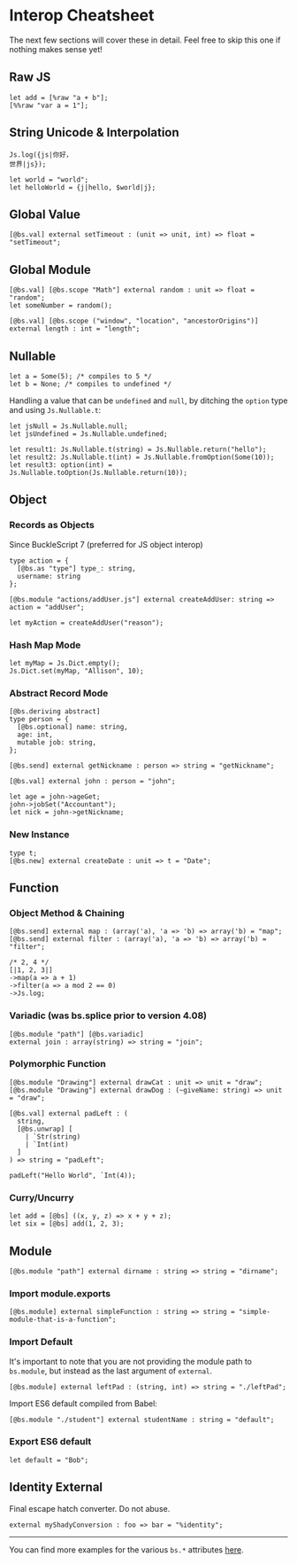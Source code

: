 
# Interop Cheatsheet

The next few sections will cover these in detail. Feel free to skip this one if nothing makes sense yet!

## Raw JS

```reason
let add = [%raw "a + b"];
[%%raw "var a = 1"];
```

## String Unicode & Interpolation

```reason
Js.log({js|你好，
世界|js});

let world = "world";
let helloWorld = {j|hello, $world|j};
```

## Global Value

```reason
[@bs.val] external setTimeout : (unit => unit, int) => float = "setTimeout";
```

## Global Module

```reason
[@bs.val] [@bs.scope "Math"] external random : unit => float = "random";
let someNumber = random();

[@bs.val] [@bs.scope ("window", "location", "ancestorOrigins")] external length : int = "length";
```

## Nullable

```reason
let a = Some(5); /* compiles to 5 */
let b = None; /* compiles to undefined */
```

Handling a value that can be `undefined` and `null`, by ditching the `option` type and using `Js.Nullable.t`:

```reason
let jsNull = Js.Nullable.null;
let jsUndefined = Js.Nullable.undefined;

let result1: Js.Nullable.t(string) = Js.Nullable.return("hello");
let result2: Js.Nullable.t(int) = Js.Nullable.fromOption(Some(10));
let result3: option(int) = Js.Nullable.toOption(Js.Nullable.return(10));
```

## Object

### Records as Objects

Since BuckleScript 7 (preferred for JS object interop)

```reason
type action = {
  [@bs.as "type"] type_: string,
  username: string
};

[@bs.module "actions/addUser.js"] external createAddUser: string => action = "addUser";

let myAction = createAddUser("reason");
```

### Hash Map Mode

```reason
let myMap = Js.Dict.empty();
Js.Dict.set(myMap, "Allison", 10);
```

### Abstract Record Mode

```reason
[@bs.deriving abstract]
type person = {
  [@bs.optional] name: string,
  age: int,
  mutable job: string,
};

[@bs.send] external getNickname : person => string = "getNickname";

[@bs.val] external john : person = "john";

let age = john->ageGet;
john->jobSet("Accountant");
let nick = john->getNickname;
```

### New Instance

```reason
type t;
[@bs.new] external createDate : unit => t = "Date";
```

## Function

### Object Method & Chaining

```reason
[@bs.send] external map : (array('a), 'a => 'b) => array('b) = "map";
[@bs.send] external filter : (array('a), 'a => 'b) => array('b) = "filter";

/* 2, 4 */
[|1, 2, 3|]
->map(a => a + 1)
->filter(a => a mod 2 == 0)
->Js.log;
```

### Variadic (was bs.splice prior to version 4.08)

```reason
[@bs.module "path"] [@bs.variadic]
external join : array(string) => string = "join";
```

### Polymorphic Function

```reason
[@bs.module "Drawing"] external drawCat : unit => unit = "draw";
[@bs.module "Drawing"] external drawDog : (~giveName: string) => unit = "draw";
```

```reason
[@bs.val] external padLeft : (
  string,
  [@bs.unwrap] [
    | `Str(string)
    | `Int(int)
  ]
) => string = "padLeft";

padLeft("Hello World", `Int(4));
```

### Curry/Uncurry

```reason
let add = [@bs] ((x, y, z) => x + y + z);
let six = [@bs] add(1, 2, 3);
```

## Module

```reason
[@bs.module "path"] external dirname : string => string = "dirname";
```

### Import module.exports

```reason
[@bs.module] external simpleFunction : string => string = "simple-module-that-is-a-function";
```

### Import Default

It's important to note that you are not providing the module path to `bs.module`, but instead as the last argument of `external`.

```reason
[@bs.module] external leftPad : (string, int) => string = "./leftPad";
```

Import ES6 default compiled from Babel:

```reason
[@bs.module "./student"] external studentName : string = "default";
```

### Export ES6 default

```reason
let default = "Bob";
```

## Identity External

Final escape hatch converter. Do not abuse.

```reason
external myShadyConversion : foo => bar = "%identity";
```

---

You can find more examples for the various `bs.*` attributes [here](https://github.com/moroshko/bs-blabla).
